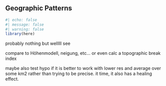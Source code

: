 ## Geographic Patterns {#sec-data-visualization .unnumbered}

```r
#| echo: false
#| message: false
#| warning: false
library(here)

```


probably nothing but welllll see

compare to Höhenmodell, neigung, etc... or even calc a topographic break index

maybe also test hypo if it is better to work with lower res and average over some km2 rather than trying to be precise. it time, it also has a healing effect.